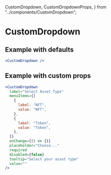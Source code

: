   CustomDropdown,
  CustomDropdownProps,
} from "../components/CustomDropdown";

<Meta
  title="V2/FormElements/CustomDropdown/Documentation"
  component={CustomDropdown}
/>

# CustomDropdown

## Example with defaults

```jsx
<CustomDropdown />
```

## Example with custom props

```jsx
<CustomDropdown
  label="Select Asset Type"
  menuItems={[
    {
      label: "NFT",
      value: "NFT",
    },
    {
      label: "Token",
      value: "Token",
    },
  ]}
  onChange={() => {}}
  placeholder="Choose..."
  required
  disabled={false}
  tooltip="Select your asset type"
  value=""
/>
```
